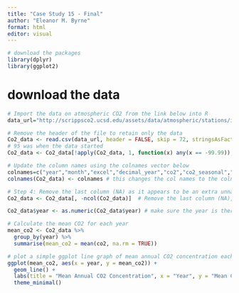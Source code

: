 ```yaml
---
title: "Case Study 15 - Final"
author: "Eleanor M. Byrne" 
format: html
editor: visual
---
```

```r
# download the packages
library(dplyr)
library(ggplot2)
```

# download the data 
```r
# Import the data on atmospheric CO2 from the link below into R
data_url="http://scrippsco2.ucsd.edu/assets/data/atmospheric/stations/in_situ_co2/monthly/monthly_in_situ_co2_mlo.csv"
```

```r
# Remove the header of the file to retain only the data
Co2_data <- read.csv(data_url, header = FALSE, skip = 72, stringsAsFactors = FALSE) # read the data and ignore headers
# 95 was when the data started
Co2_data <- Co2_data[!apply(Co2_data, 1, function(x) any(x == -99.99)), ] # filter out the -99.99
```


```r
# Update the column names using the colnames vector below
colnames=c("year","month","excel","decimal_year","co2","co2_seasonal","co2_fit","co2_seasonalfit","co2_filled","co2_seasonalfilled")
colnames(Co2_data) <- colnames # this changes the col names to the colnames 
```

```r
# Step 4: Remove the last column (NA) as it appears to be an extra unnamed column
Co2_data <- Co2_data[, -ncol(Co2_data)]  # Remove the last column (NA), showed up so remove as mean CO2 can not be calculated 

Co2_data$year <- as.numeric(Co2_data$year) # make sure the year is there 

# Calculate the mean CO2 for each year
mean_co2 <- Co2_data %>%
  group_by(year) %>%
  summarise(mean_co2 = mean(co2, na.rm = TRUE))
```

```r
# plot a simple ggplot line graph of mean annual CO2 concentration each year as shown below
ggplot(mean_co2, aes(x = year, y = mean_co2)) +
  geom_line() +
  labs(title = "Mean Annual CO2 Concentration", x = "Year", y = "Mean CO2 Concentration (ppm)") +
  theme_minimal()
```


